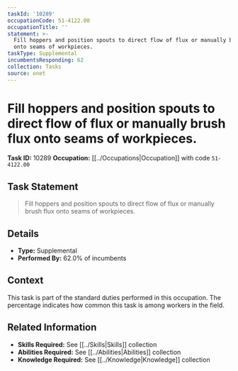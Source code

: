 ```yaml
---
taskId: '10289'
occupationCode: 51-4122.00
occupationTitle: ''
statement: >-
  Fill hoppers and position spouts to direct flow of flux or manually brush flux
  onto seams of workpieces.
taskType: Supplemental
incumbentsResponding: 62
collection: Tasks
source: onet
---
```

# Fill hoppers and position spouts to direct flow of flux or manually brush flux onto seams of workpieces.

**Task ID:** 10289
**Occupation:** [[../Occupations|Occupation]] with code `51-4122.00`

## Task Statement

> Fill hoppers and position spouts to direct flow of flux or manually brush flux onto seams of workpieces.

## Details

- **Type:** Supplemental
- **Performed By:** 62.0% of incumbents

## Context

This task is part of the standard duties performed in this occupation. The percentage indicates how common this task is among workers in the field.

## Related Information

- **Skills Required:** See [[../Skills|Skills]] collection
- **Abilities Required:** See [[../Abilities|Abilities]] collection
- **Knowledge Required:** See [[../Knowledge|Knowledge]] collection
